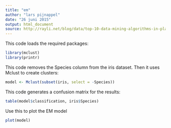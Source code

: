 ```yaml
---
title: "em"
author: "lars pijnappel"
date: "26 juni 2015"
output: html_document
source: http://rayli.net/blog/data/top-10-data-mining-algorithms-in-plain-r/
---
```


This code loads the required packages:
 
```r
library(mclust)
library(printr)
```

This code removes the Species column from the iris dataset.
Then it uses Mclust to create clusters:
 
```r
model <- Mclust(subset(iris, select = -Species))
```

This code generates a confusion matrix for the results:
 
```r
table(model$classification, iris$Species)
```


Use this to plot the EM model
```r
plot(model)
```
